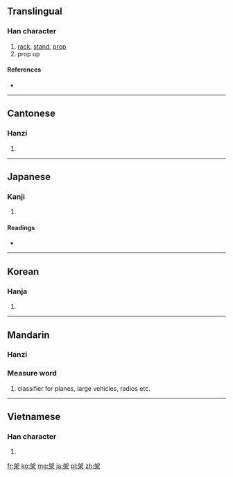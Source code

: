 ==Translingual==

===Han character===
{{Han char|rn=75|rad=木|as=05|sn=9|four=4690<sub>4</sub>|canj=大口木 (KRD)}}

# [[rack]], [[stand]], [[prop]]
# prop up

====References====
* {{Han ref|kx=0517.100|dkj=14586|dj=0905.070|hdz=21190.070|uh=67B6|ud=26550|bh=AC5B|bd=44123}}

----

==Cantonese==

===Hanzi===
{{yue-hanzi|jyut=|y=ga2, ga3}}

# {{defn|lang=yue|sort=木05}}

----

==Japanese==

===Kanji===
{{ja-kanji|grade=c|rs=木05}}

# {{defn|lang=ja|sort=木05}}

====Readings====
* {{ja-readings|on=[[か]] (ka)|kun=[[かける]] (kakeru), [[たな]] (tana), [[かかる]] (kakaru)}}

----

==Korean==

===Hanja===
{{ko-hanja|hangeul=가|eumhun=|rv=ga|mr=ka|y=ka}}

# {{defn|lang=ko|sort=木05}}

----

==Mandarin==

===Hanzi===
{{cmn-hanzi|pin=[[jià]] ([[jia4]])|wg=chia<sup>4</sup>}}

===Measure word===
{{rfc-header|Measure word|lang=cmn}}
{{cmn-mw|ts|pin=jià|pint=jia4|rs=木05}}

# classifier for planes, large vehicles, radios etc.

----

==Vietnamese==

===Han character===
{{vi-hantu|[[giá]], [[dứa]], [[gá]], [[rớ]]|rs=木05}}

# {{defn|lang=vi|sort=木05}}

[[fr:架]]
[[ko:架]]
[[mg:架]]
[[ja:架]]
[[pl:架]]
[[zh:架]]